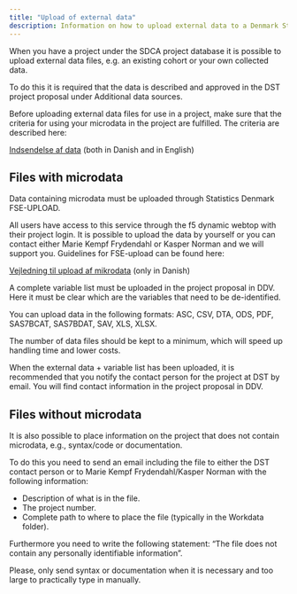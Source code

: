 ```yaml
---
title: "Upload of external data"
description: Information on how to upload external data to a Denmark Statistics project
---
```


When you have a project under the SDCA project database it is possible
to upload external data files, e.g. an existing cohort or your own
collected data.

To do this it is required that the data is described and approved in the
DST project proposal under Additional data sources.

Before uploading external data files for use in a project, make sure
that the criteria for using your microdata in the project are fulfilled.
The criteria are described here:

[Indsendelse af
data](https://www.dst.dk/da/TilSalg/Forskningsservice/Data/dataindsendelse)
(both in Danish and in English)

## Files with microdata

Data containing microdata must be uploaded through Statistics Denmark
FSE-UPLOAD.

All users have access to this service through the f5 dynamic webtop with
their project login. It is possible to upload the data by yourself or
you can contact either Marie Kempf Frydendahl or Kasper Norman and we
will support you. Guidelines for FSE-upload can be found here:

[Vejledning til upload af
mikrodata](https://www.dst.dk/Site/Dst/SingleFiles/GetArchiveFile.aspx?fi=3942639397&fo=0&ext=forskning)
(only in Danish)

A complete variable list must be uploaded in the project proposal in
DDV. Here it must be clear which are the variables that need to be
de-identified.

You can upload data in the following formats: ASC, CSV, DTA, ODS, PDF,
SAS7BCAT, SAS7BDAT, SAV, XLS, XLSX.

The number of data files should be kept to a minimum, which will speed
up handling time and lower costs.

When the external data + variable list has been uploaded, it is
recommended that you notify the contact person for the project at DST by
email. You will find contact information in the project proposal in DDV.

## Files without microdata

It is also possible to place information on the project that does not
contain microdata, e.g., syntax/code or documentation.

To do this you need to send an email including the file to either the
DST contact person or to Marie Kempf Frydendahl/Kasper Norman with the
following information:

-   Description of what is in the file.
-   The project number.
-   Complete path to where to place the file (typically in the Workdata
    folder).

Furthermore you need to write the following statement: "The file does
not contain any personally identifiable information".

Please, only send syntax or documentation when it is necessary and too
large to practically type in manually.

